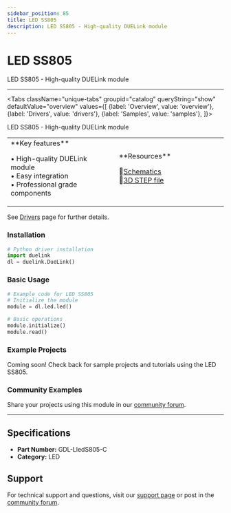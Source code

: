```yaml
---
sidebar_position: 85
title: LED SS805
description: LED SS805 - High-quality DUELink module
---
```



# LED SS805

<ProductImageSelector 
  partNumber="lleds805-c"
  productName="LED SS805"
/>

LED SS805 - High-quality DUELink module

---

<Tabs className="unique-tabs" groupid="catalog" queryString="show" defaultValue="overview"
  values={[
    {label: 'Overview', value: 'overview'},
    {label: 'Drivers', value: 'drivers'},
    {label: 'Samples', value: 'samples'},
  ]}>

<TabItem value="overview">

LED SS805 - High-quality DUELink module

<table><td width='50%'>
**Key features**

• High-quality DUELink module<br/>
• Easy integration<br/>
• Professional grade components<br/>

</td><td width='50%'>
**Resources**
 
📄[Schematics](/static/sch/lleds805-c.pdf)<br/>
🔩[3D STEP file](/static/3d/LledS805-C.step)<br/>

</td></table>

</TabItem>

<TabItem value="drivers">

See [Drivers](../../engine/drivers) page for further details.

### Installation

```python
# Python driver installation
import duelink
dl = duelink.DueLink()
```

### Basic Usage

```python
# Example code for LED SS805
# Initialize the module
module = dl.led.led()

# Basic operations
module.initialize()
module.read()
```

</TabItem>

<TabItem value="samples">

### Example Projects

Coming soon! Check back for sample projects and tutorials using the LED SS805.

### Community Examples

Share your projects using this module in our [community forum](https://forums.ghielectronics.com).

</TabItem>

</Tabs>

---

## Specifications

- **Part Number:** GDL-LledS805-C
- **Category:** LED

## Support

For technical support and questions, visit our [support page](../../support) or post in the [community forum](https://forums.ghielectronics.com).
